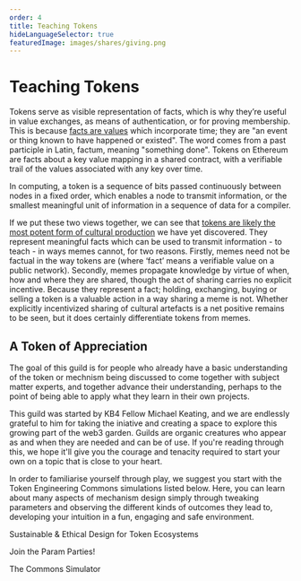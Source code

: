 ```yaml
---
order: 4
title: Teaching Tokens
hideLanguageSelector: true
featuredImage: images/shares/giving.png
---
```


# Teaching Tokens

Tokens serve as visible representation of facts, which is why they’re useful in value exchanges, as means of authentication, or for proving membership. This is because [facts are values](https://www.youtube.com/watch?v=-6BsiVyC1kM&t=1207s) which incorporate time; they are "an event or thing known to have happened or existed". The word comes from a past participle in Latin, factum, meaning "something done". Tokens on Ethereum are facts about a key value mapping in a shared contract, with a verifiable trail of the values associated with any key over time.

In computing, a token is a sequence of bits passed continuously between nodes in a fixed order, which enables a node to transmit information, or the smallest meaningful unit of information in a sequence of data for a compiler.

If we put these two views together, we can see that [tokens are likely the most potent form of cultural production](/learn/module-5/) we have yet discovered. They represent meaningful facts which can be used to transmit information - to teach - in ways memes cannot, for two reasons. Firstly, memes need not be factual in the way tokens are (where ‘fact’ means a verifiable value on a public network). Secondly, memes propagate knowledge by virtue of when, how and where they are shared, though the act of sharing carries no explicit incentive. Because they represent a fact; holding, exchanging, buying or selling a token is a valuable action in a way sharing a meme is not. Whether explicitly incentivized sharing of cultural artefacts is a net positive remains to be seen, but it does certainly differentiate tokens from memes.

## A Token of Appreciation

The goal of this guild is for people who already have a basic understanding of the token or mechnism being discussed to come together with subject matter experts, and together advance their understanding, perhaps to the point of being able to apply what they learn in their own projects.

This guild was started by KB4 Fellow Michael Keating, and we are endlessly grateful to him for taking the iniative and creating a space to explore this growing part of the web3 garden. Guilds are organic creatures who appear as and when they are needed and can be of use. If you're reading through this, we hope it'll give you the courage and tenacity required to start your own on a topic that is close to your heart.

In order to familiarise yourself through play, we suggest you start with the Token Engineering Commons simulations listed below. Here, you can learn about many aspects of mechanism design simply through tweaking parameters and observing the different kinds of outcomes they lead to, developing your intuition in a fun, engaging and safe environment.

<List>

<Link to="https://tecommons.org/">

Sustainable &amp; Ethical Design for Token Ecosystems

</Link>

<Link to="https://config.tecommons.org/config/1">

Join the Param Parties!

</Link>

<Link to="https://sim.commonsstack.org/">

The Commons Simulator

</Link>

</List>
